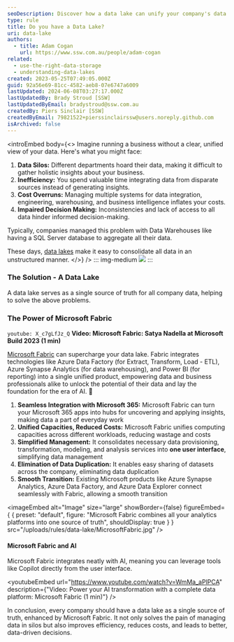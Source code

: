```yaml
---
seoDescription: Discover how a data lake can unify your company's data and empower data-driven decision making.
type: rule
title: Do you have a Data Lake?
uri: data-lake
authors:
  - title: Adam Cogan
    url: https://www.ssw.com.au/people/adam-cogan
related:
  - use-the-right-data-storage
  - understanding-data-lakes
created: 2023-05-25T07:49:05.000Z
guid: 92a56e69-81cc-4582-aeb8-07e6747a6009
lastUpdated: 2024-06-08T03:27:17.000Z
lastUpdatedBy: Brady Stroud [SSW]
lastUpdatedByEmail: bradystroud@ssw.com.au
createdBy: Piers Sinclair [SSW]
createdByEmail: 79821522+pierssinclairssw@users.noreply.github.com
isArchived: false
---
```


<introEmbed
  body={<>
Imagine running a business without a clear, unified view of your data. Here's what you might face:

1. **Data Silos:** Different departments hoard their data, making it difficult to gather holistic insights about your business.
2. **Inefficiency:** You spend valuable time integrating data from disparate sources instead of generating insights.
3. **Cost Overruns:** Managing multiple systems for data integration, engineering, warehousing, and business intelligence inflates your costs.
4. **Impaired Decision Making:** Inconsistencies and lack of access to all data hinder informed decision-making.

Typically, companies managed this problem with Data Warehouses like having a SQL Server database to aggregate all their data.

These days, [data lakes](/understanding-data-lakes) make it easy to consolidate all data in an unstructured manner.
  </>}
/>
::: img-medium
![](/uploads/rules/data-lake/datalake-infographic_1710232021932.png)
:::

### The Solution - A Data Lake

A data lake serves as a single source of truth for all company data, helping to solve the above problems.

### The Power of Microsoft Fabric

`youtube: X_c7gLfJz_Q`
**Video: Microsoft Fabric: Satya Nadella at Microsoft Build 2023 (1 min)**

[Microsoft Fabric](https://azure.microsoft.com/en-us/blog/introducing-microsoft-fabric-data-analytics-for-the-era-of-ai/?WT.mc_id=DP-MVP-33518) can supercharge your data lake. Fabric integrates technologies like Azure Data Factory (for Extract, Transform, Load - ETL), Azure Synapse Analytics (for data warehousing), and Power BI (for reporting) into a single unified product, empowering data and business professionals alike to unlock the potential of their data and lay the foundation for the era of AI. 🤖

1. **Seamless Integration with Microsoft 365:** Microsoft Fabric can turn your Microsoft 365 apps into hubs for uncovering and applying insights, making data a part of everyday work
2. **Unified Capacities, Reduced Costs:** Microsoft Fabric unifies computing capacities across different workloads, reducing wastage and costs
3. **Simplified Management:** It consolidates necessary data provisioning, transformation, modeling, and analysis services into **one user interface**, simplifying data management
4. **Elimination of Data Duplication:** It enables easy sharing of datasets across the company, eliminating data duplication
5. **Smooth Transition:** Existing Microsoft products like Azure Synapse Analytics, Azure Data Factory, and Azure Data Explorer connect seamlessly with Fabric, allowing a smooth transition


<imageEmbed
  alt="Image"
  size="large"
  showBorder={false}
  figureEmbed={ {
    preset: "default",
    figure: "Microsoft Fabric combines all your analytics platforms into one source of truth",
    shouldDisplay: true
  } }
  src="/uploads/rules/data-lake/MicrosoftFabric.jpg"
/>

#### Microsoft Fabric and AI

Microsoft Fabric integrates neatly with AI, meaning you can leverage tools like Copilot directly from the user interface.

<youtubeEmbed url="https://www.youtube.com/watch?v=WmMa_aPlPCA" description={"Video: Power your AI transformation with a complete data platform: Microsoft Fabric (1 min)"} />

In conclusion, every company should have a data lake as a single source of truth, enhanced by Microsoft Fabric. It not only solves the pain of managing data in silos but also improves efficiency, reduces costs, and leads to better, data-driven decisions.
